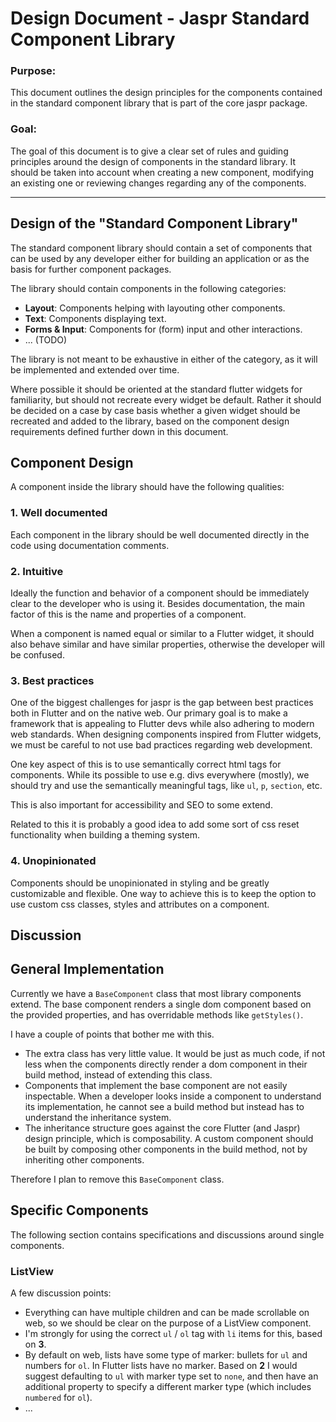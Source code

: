 # Design Document - Jaspr Standard Component Library

### Purpose:

This document outlines the design principles for the components contained in the standard component library
that is part of the core jaspr package.

### Goal:

The goal of this document is to give a clear set of rules and guiding principles around the design of components
in the standard library. It should be taken into account when creating a new component, modifying an existing one
or reviewing changes regarding any of the components.

---

## Design of the "Standard Component Library"

The standard component library should contain a set of components that can be used by any developer either for
building an application or as the basis for further component packages.

The library should contain components in the following categories:

- **Layout**: Components helping with layouting other components.
- **Text**: Components displaying text.
- **Forms & Input**: Components for (form) input and other interactions.
- ... (TODO)

The library is not meant to be exhaustive in either of the category, as it will be implemented and extended over time.

Where possible it should be oriented at the standard flutter widgets for familiarity, but should not recreate
every widget be default. Rather it should be decided on a case by case basis whether a given widget should be
recreated and added to the library, based on the component design requirements defined further down in this document.

## Component Design

A component inside the library should have the following qualities:

### 1. Well documented

Each component in the library should be well documented directly in the code using documentation comments.

### 2. Intuitive

Ideally the function and behavior of a component should be immediately clear to the developer who is using it. Besides
documentation, the main factor of this is the name and properties of a component.

When a component is named equal or similar to a Flutter widget, it should also behave similar and have similar properties,
otherwise the developer will be confused.

### 3. Best practices

One of the biggest challenges for jaspr is the gap between best practices both in Flutter and on the native web. Our primary
goal is to make a framework that is appealing to Flutter devs while also adhering to modern web standards. When designing
components inspired from Flutter widgets, we must be careful to not use bad practices regarding web development.

One key aspect of this is to use semantically correct html tags for components. While its possible to use e.g. divs
everywhere (mostly), we should try and use the semantically meaningful tags, like `ul`, `p`, `section`, etc.

This is also important for accessibility and SEO to some extend.

Related to this it is probably a good idea to add some sort of css reset functionality when building a theming system.

### 4. Unopinionated

Components should be unopinionated in styling and be greatly customizable and flexible. One way to achieve this is to
keep the option to use custom css classes, styles and attributes on a component.

## Discussion

## General Implementation

Currently we have a `BaseComponent` class that most library components extend. The base component renders a single
dom component based on the provided properties, and has overridable methods like `getStyles()`.

I have a couple of points that bother me with this.

- The extra class has very little value. It would be just as much code, if not less when the components directly render
  a dom component in their build method, instead of extending this class.
- Components that implement the base component are not easily inspectable. When a developer looks inside a component to
  understand its implementation, he cannot see a build method but instead has to understand the inheritance system.
- The inheritance structure goes against the core Flutter (and Jaspr) design principle, which is composability. A custom
  component should be built by composing other components in the build method, not by inheriting other components.

Therefore I plan to remove this `BaseComponent` class.

## Specific Components

The following section contains specifications and discussions around single components.

### ListView

A few discussion points:

- Everything can have multiple children and can be made scrollable on web, so we should be clear on the
  purpose of a ListView component.
- I'm strongly for using the correct `ul` / `ol` tag with `li` items for this, based on **3**.
- By default on web, lists have some type of marker: bullets for `ul` and numbers for `ol`. In Flutter lists have no
  marker. Based on **2** I would suggest defaulting to `ul` with marker type set to `none`, and then have an additional
  property to specify a different marker type (which includes `numbered` for `ol`).
- ...



